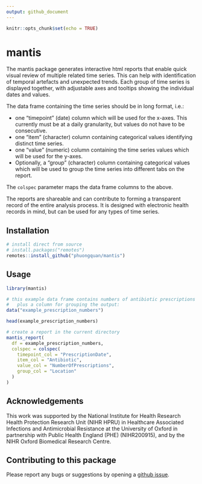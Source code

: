 ```yaml
---
output: github_document
---
```


<!-- README.md is generated from README.Rmd. Please edit that file -->

```r
knitr::opts_chunk$set(echo = TRUE)
```

# mantis

The mantis package generates interactive html reports that enable quick visual review of multiple
related time series. This can help with identification of temporal artefacts and unexpected
trends. Each group of time series is displayed together, with adjustable axes and tooltips showing the
individual dates and values.

The data frame containing the time series should be in long format, i.e.:

* one "timepoint" (date) column which will be used for the x-axes. This currently must be at a daily granularity, but values do not have to be consecutive.
* one "item" (character) column containing categorical values identifying distinct time series.
* one "value" (numeric) column containing the time series values which will be used for the y-axes.
* Optionally, a "group" (character) column containing categorical values which will be used to group the time series into different tabs on the report.

The `colspec` parameter maps the data frame columns to the above.

The reports are shareable and can contribute to forming a transparent record of the entire
analysis process. It is designed with electronic health records in mind, but can be used for any
types of time series.

## Installation

```r
# install direct from source
# install.packages("remotes")
remotes::install_github("phuongquan/mantis")
```

## Usage

```r
library(mantis)

# this example data frame contains numbers of antibiotic prescriptions in long format, 
#   plus a column for grouping the output:
data("example_prescription_numbers")

head(example_prescription_numbers)

```

```r
# create a report in the current directory
mantis_report(
  df = example_prescription_numbers,
  colspec = colspec(
    timepoint_col = "PrescriptionDate",
    item_col = "Antibiotic",
    value_col = "NumberOfPrescriptions",
    group_col = "Location"
  )
)
```

## Acknowledgements

This work was supported by the National Institute for Health Research Health Protection Research Unit (NIHR HPRU) in Healthcare Associated Infections and Antimicrobial Resistance at the University of Oxford in partnership with Public Health England (PHE) (NIHR200915), and by the NIHR Oxford Biomedical Research Centre.


## Contributing to this package

Please report any bugs or suggestions by opening a [github issue](https://github.com/phuongquan/mantis/issues).
